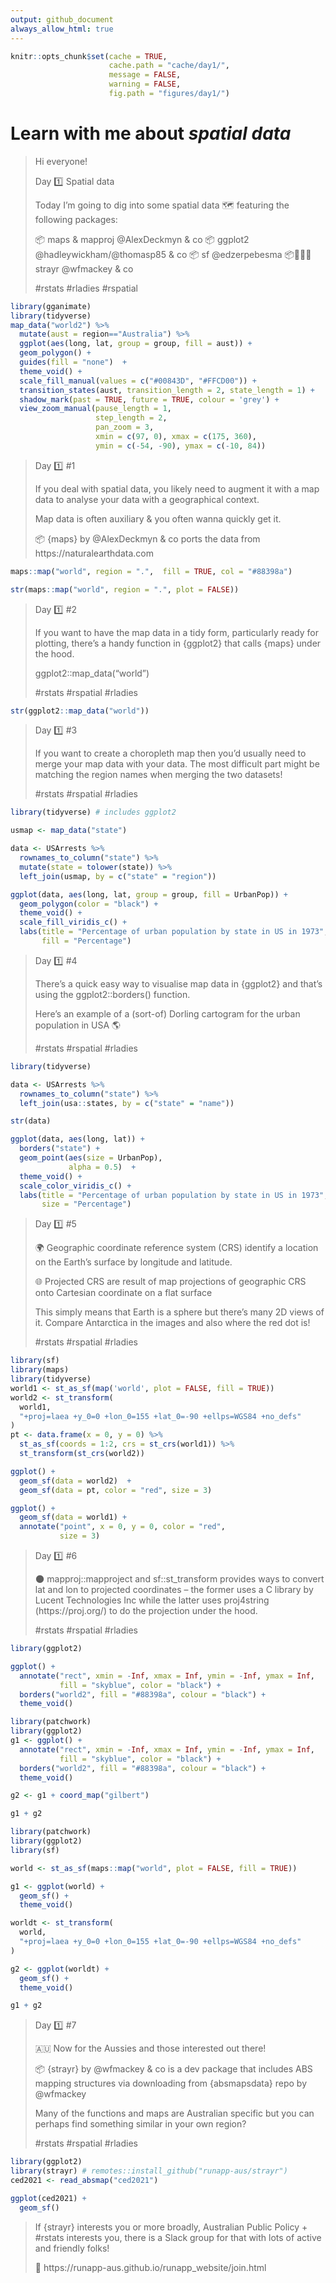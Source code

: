 ```yaml
---
output: github_document
always_allow_html: true
---
```


```r
knitr::opts_chunk$set(cache = TRUE,
                      cache.path = "cache/day1/",
                      message = FALSE,
                      warning = FALSE,
                      fig.path = "figures/day1/")
```


# Learn with me about *spatial data*

<blockquote>
Hi everyone!

Day 1️⃣ Spatial data     

Today I'm going to dig into some spatial data 🗺️ featuring the following packages:

📦 maps & mapproj @AlexDeckmyn & co
📦 ggplot2 @hadleywickham/@thomasp85  & co 
📦 sf @edzerpebesma
📦🔧🇦🇺 strayr @wfmackey & co

#rstats #rladies #rspatial


</blockquote>

```r
library(gganimate)
library(tidyverse)
map_data("world2") %>% 
  mutate(aust = region=="Australia") %>% 
  ggplot(aes(long, lat, group = group, fill = aust)) +
  geom_polygon() +
  guides(fill = "none")  +
  theme_void() + 
  scale_fill_manual(values = c("#00843D", "#FFCD00")) + 
  transition_states(aust, transition_length = 2, state_length = 1) +
  shadow_mark(past = TRUE, future = TRUE, colour = 'grey') +
  view_zoom_manual(pause_length = 1, 
                   step_length = 2, 
                   pan_zoom = 3,
                   xmin = c(97, 0), xmax = c(175, 360),
                   ymin = c(-54, -90), ymax = c(-10, 84))
```

<blockquote>

Day 1️⃣ #1

If you deal with spatial data, you likely need to augment it with a map data to analyse your data with a geographical context. 

Map data is often auxiliary & you often wanna quickly get it. 

📦 {maps} by 
@AlexDeckmyn
 & co ports the data from https://naturalearthdata.com

</blockquote>


```r
maps::map("world", region = ".",  fill = TRUE, col = "#88398a")
```

```r
str(maps::map("world", region = ".", plot = FALSE))
```


<blockquote>

Day 1️⃣ #2

If you want to have the map data in a tidy form, particularly ready for plotting, there's a handy function in {ggplot2} that calls {maps} under the hood.

ggplot2::map_data("world")

#rstats #rspatial #rladies

</blockquote>


```r
str(ggplot2::map_data("world"))
```


<blockquote>

Day 1️⃣ #3

If you want to create a choropleth map then you'd usually need to merge your map data with your data. The most difficult part might be matching the region names when merging the two datasets!

#rstats #rspatial #rladies

</blockquote>


```r
library(tidyverse) # includes ggplot2

usmap <- map_data("state") 

data <- USArrests %>% 
  rownames_to_column("state") %>% 
  mutate(state = tolower(state)) %>% 
  left_join(usmap, by = c("state" = "region"))

ggplot(data, aes(long, lat, group = group, fill = UrbanPop)) +
  geom_polygon(color = "black") +
  theme_void() +
  scale_fill_viridis_c() +
  labs(title = "Percentage of urban population by state in US in 1973", 
       fill = "Percentage")
```

<blockquote>

Day 1️⃣ #4

There's a quick easy way to visualise map data in {ggplot2} and that's using the ggplot2::borders() function. 

Here's an example of a (sort-of) Dorling cartogram for the urban population in USA 🌎

#rstats #rspatial #rladies

</blockquote>

```r
library(tidyverse)

data <- USArrests %>% 
  rownames_to_column("state") %>% 
  left_join(usa::states, by = c("state" = "name"))

str(data)
```

```r
ggplot(data, aes(long, lat)) + 
  borders("state") +
  geom_point(aes(size = UrbanPop),
             alpha = 0.5)  +
  theme_void() +
  scale_color_viridis_c() +
  labs(title = "Percentage of urban population by state in US in 1973", 
       size = "Percentage")
```



<blockquote>

Day 1️⃣ #5

🌍 Geographic coordinate reference system (CRS) identify a location on the Earth's surface by longitude and latitude.

🌐 Projected CRS are result of map projections of geographic CRS onto Cartesian coordinate on a flat surface

This simply means that Earth is a sphere but there's many 2D views of it. Compare Antarctica in the images and also where the red dot is!


#rstats #rspatial #rladies

</blockquote>

```r
library(sf)
library(maps)
library(tidyverse)
world1 <- st_as_sf(map('world', plot = FALSE, fill = TRUE))
world2 <- st_transform(
  world1,
  "+proj=laea +y_0=0 +lon_0=155 +lat_0=-90 +ellps=WGS84 +no_defs"
)
pt <- data.frame(x = 0, y = 0) %>% 
  st_as_sf(coords = 1:2, crs = st_crs(world1)) %>% 
  st_transform(st_crs(world2))

ggplot() + 
  geom_sf(data = world2)  +
  geom_sf(data = pt, color = "red", size = 3)

ggplot() + 
  geom_sf(data = world1) +
  annotate("point", x = 0, y = 0, color = "red",
           size = 3)
```


<blockquote>

Day 1️⃣ #6

🌑 mapproj::mapproject and sf::st_transform provides ways to convert lat and lon to projected coordinates -- the former uses a C library by Lucent Technologies Inc while the latter uses proj4string (https://proj.org/) to do the projection under the hood.


#rstats #rspatial #rladies

</blockquote>

```r
library(ggplot2)

ggplot() + 
  annotate("rect", xmin = -Inf, xmax = Inf, ymin = -Inf, ymax = Inf, 
           fill = "skyblue", color = "black") +
  borders("world2", fill = "#88398a", colour = "black") +
  theme_void() 
```


```r
library(patchwork)
library(ggplot2)
g1 <- ggplot() + 
  annotate("rect", xmin = -Inf, xmax = Inf, ymin = -Inf, ymax = Inf, 
           fill = "skyblue", color = "black") +
  borders("world2", fill = "#88398a", colour = "black") +
  theme_void() 

g2 <- g1 + coord_map("gilbert")

g1 + g2
```


```r
library(patchwork)
library(ggplot2)
library(sf)

world <- st_as_sf(maps::map("world", plot = FALSE, fill = TRUE))

g1 <- ggplot(world) + 
  geom_sf() + 
  theme_void() 

worldt <- st_transform(
  world,
  "+proj=laea +y_0=0 +lon_0=155 +lat_0=-90 +ellps=WGS84 +no_defs"
)

g2 <- ggplot(worldt) + 
  geom_sf() + 
  theme_void() 

g1 + g2
```


<blockquote>

Day 1️⃣ #7

🇦🇺 Now for the Aussies and those interested out there!

📦 {strayr} by @wfmackey & co is a dev package that includes ABS mapping structures via downloading from {absmapsdata} repo by @wfmackey

Many of the functions and maps are Australian specific but you can perhaps find something similar in your own region?


#rstats #rspatial #rladies

</blockquote>


```r
library(ggplot2)
library(strayr) # remotes::install_github("runapp-aus/strayr")
ced2021 <- read_absmap("ced2021")

ggplot(ced2021) + 
  geom_sf()
```

<blockquote>

If {strayr} interests you or more broadly, Australian Public Policy + #rstats interests you, there is a Slack group for that with lots of active and friendly folks! 

🔗 https://runapp-aus.github.io/runapp_website/join.html

</blockquote>